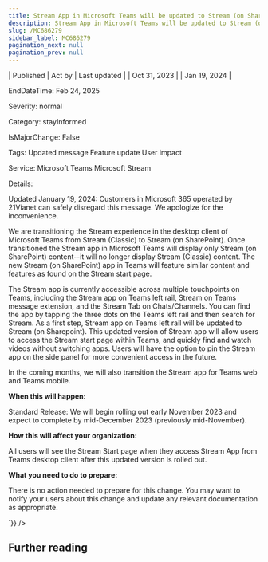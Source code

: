 ```yaml
---
title: Stream App in Microsoft Teams will be updated to Stream (on SharePoint)
description: Stream App in Microsoft Teams will be updated to Stream (on SharePoint)
slug: /MC686279
sidebar_label: MC686279
pagination_next: null
pagination_prev: null
---
```



| Published | Act by | Last updated |
| Oct 31, 2023 |  | Jan 19, 2024 |

EndDateTime: Feb 24, 2025

Severity: normal

Category: stayInformed

IsMajorChange: False

Tags: Updated message Feature update User impact

Service: Microsoft Teams Microsoft Stream

Details: 

<div dangerouslySetInnerHTML={{__html:`
<p>Updated January 19, 2024: Customers in Microsoft 365 operated by 21Vianet can safely disregard this message. We apologize for the inconvenience.</p><p>We are transitioning the Stream experience in the desktop client of Microsoft Teams from Stream (Classic) to Stream (on SharePoint). Once transitioned the Stream app in Microsoft Teams will display only Stream (on SharePoint) content--it will no longer display Stream (Classic) content. The new Stream (on SharePoint) app in Teams will feature similar content and features as found on the Stream start page.</p><p>The Stream app is currently accessible across multiple touchpoints on Teams, including the Stream app on Teams left rail, Stream on Teams message extension, and the Stream Tab on Chats/Channels. You can find the app by tapping the three dots on the Teams left rail and then search for Stream. As a first step, Stream app on Teams left rail will be updated to Stream (on Sharepoint). This updated version of Stream app will allow users to access the Stream start page within Teams, and quickly find and watch videos without switching apps. Users will have the option to pin the Stream app on the side panel for more convenient access in the future.</p><p>In the coming months, we will also transition the Stream app for Teams web and Teams mobile.</p><p><b>When this will happen:</b></p><p>Standard Release: We will begin rolling out early November 2023 and expect to complete by mid-December 2023 (previously mid-November).</p><p><b>How this will affect your organization:</b></p><p>All users will see the Stream Start page when they access Stream App from Teams desktop client after this updated version is rolled out.&nbsp;&nbsp;</p><p><b>What you need to do to prepare:</b></p><p>There is no action needed to prepare for this change. You may want to notify your users about this change and update any relevant documentation as appropriate.</p>
`}} />

## Further reading
